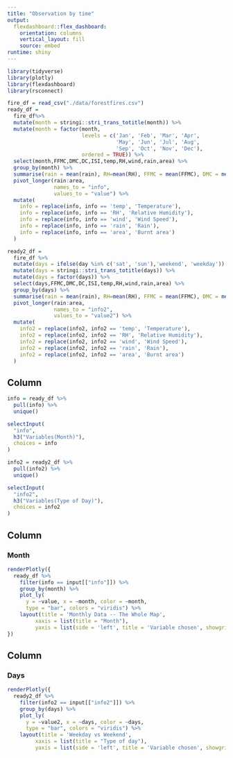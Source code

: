 ```yaml
---
title: "Observation by time"
output: 
  flexdashboard::flex_dashboard:
    orientation: columns
    vertical_layout: fill
    source: embed
runtime: shiny
---
```

```r
library(tidyverse)
library(plotly)
library(flexdashboard)
library(rsconnect)
```


```r
fire_df = read_csv("./data/forestfires.csv")
ready_df = 
  fire_df%>% 
  mutate(month = stringi::stri_trans_totitle(month)) %>%
  mutate(month = factor(month, 
                        levels = c('Jan', 'Feb', 'Mar', 'Apr',
                                   'May', 'Jun', 'Jul', 'Aug',
                                   'Sep', 'Oct', 'Nov', 'Dec'),
                        ordered = TRUE)) %>% 
  select(month,FFMC,DMC,DC,ISI,temp,RH,wind,rain,area) %>% 
  group_by(month) %>% 
  summarise(rain = mean(rain), RH=mean(RH), FFMC = mean(FFMC), DMC = mean(DMC), DC = mean(DC), ISI = mean(ISI), temp = mean(temp), wind = mean(wind), area = mean(area)) %>% 
  pivot_longer(rain:area,
               names_to = "info",
               values_to = "value") %>% 
  mutate(
    info = replace(info, info == 'temp', 'Temperature'),
    info = replace(info, info == 'RH', 'Relative Humidity'),
    info = replace(info, info == 'wind', 'Wind Speed'),
    info = replace(info, info == 'rain', 'Rain'),
    info = replace(info, info == 'area', 'Burnt area')
  )

ready2_df = 
  fire_df %>% 
  mutate(days = ifelse(day %in% c('sat', 'sun'),'weekend', 'weekday')) %>%
  mutate(days = stringi::stri_trans_totitle(days)) %>%
  mutate(days = factor(days)) %>% 
  select(days,FFMC,DMC,DC,ISI,temp,RH,wind,rain,area) %>% 
  group_by(days) %>% 
  summarise(rain = mean(rain), RH=mean(RH), FFMC = mean(FFMC), DMC = mean(DMC), DC = mean(DC), ISI = mean(ISI), temp = mean(temp), wind = mean(wind), area = mean(area)) %>% 
  pivot_longer(rain:area,
               names_to = "info2",
               values_to = "value2") %>% 
  mutate(
    info2 = replace(info2, info2 == 'temp', 'Temperature'),
    info2 = replace(info2, info2 == 'RH', 'Relative Humidity'),
    info2 = replace(info2, info2 == 'wind', 'Wind Speed'),
    info2 = replace(info2, info2 == 'rain', 'Rain'),
    info2 = replace(info2, info2 == 'area', 'Burnt area')
  )

```
Column {.sidebar}
-----------------------------------------------------------------------
```r
info = ready_df %>% 
  pull(info) %>% 
  unique()

selectInput(
  "info",
  h3("Variables(Month)"),
  choices = info
)
```

```r
info2 = ready2_df %>% 
  pull(info2) %>% 
  unique()

selectInput(
  "info2",
  h3("Variables(Type of Day)"),
  choices = info2
)
```

Column {}
-----------------------------------------------------------------------

### Month

```r
renderPlotly({
  ready_df %>% 
    filter(info == input[["info"]]) %>% 
    group_by(month) %>% 
    plot_ly(
      y = ~value, x = ~month, color = ~month,
      type = "bar", colors = "viridis") %>% 
    layout(title = 'Monthly Data -- The Whole Map',
         xaxis = list(title = "Month"),
         yaxis = list(side = 'left', title = 'Variable chosen', showgrid = FALSE, zeroline = FALSE))
})

```





Column {}
-----------------------------------------------------------------------

### Days


```r
renderPlotly({
  ready2_df %>% 
    filter(info2 == input[["info2"]]) %>% 
    group_by(days) %>% 
    plot_ly(
      y = ~value2, x = ~days, color = ~days,
      type = "bar", colors = "viridis") %>% 
    layout(title = 'Weekday vs Weekend',
         xaxis = list(title = "Type of day"),
         yaxis = list(side = 'left', title = 'Variable chosen', showgrid = FALSE, zeroline = FALSE))})
```

















